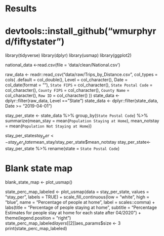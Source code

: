 # Results
# devtools::install_github("wmurphyrd/fiftystater")
library(tidyverse)
library(dplyr)
library(usmap)
library(ggplot2)

national_data <-read.csv(file = 'data/clean/National.csv')

raw_data <- readr::read_csv("data/raw/Trips_by_Distance.csv", 
                            col_types = cols(
  .default = col_double(),
  Level = col_character(),
  Date = col_date(format = ""),
  `State FIPS` = col_character(),
  `State Postal Code` = col_character(),
  `County FIPS` = col_character(),
  `County Name` = col_character(),
  `Row ID` = col_character()
))
state_data <- dplyr::filter(raw_data, Level == "State")
state_data <- dplyr::filter(state_data, Date >= "2019-04-01")

stay_per_state <- state_data %>% 
  group_by(`State Postal Code`) %>% 
  summarize(mean_stay = mean(`Population Staying at Home`), mean_notstay = mean(`Population Not Staying at Home`))
  
stay_per_state$stay_per <- stay_per_state$mean_stay/stay_per_state$mean_notstay
stay_per_state<-stay_per_state %>% 
  rename(state = `State Postal Code`)

# Blank state map ####
blank_state_map <- plot_usmap()
<!-- state_pop_map_labeled <- -->
<!--   plot_usmap(data = stay_per_state, values = "stay_per", labels = TRUE) + -->
<!--   scale_fill_continuous(low = "white", high = "red", guide = FALSE,  name = "Percentage of people staying at home", label = scales::comma) + -->
<!--   scale_x_continuous(expand = c(0, 0)) + scale_y_continuous(expand = c(0, 0))  -->


<!-- cowplot::plot_grid( -->
<!--   state_pop_map_labeled -->
<!-- ) -->

state_perc_map_labeled <- plot_usmap(data = stay_per_state, values = "stay_per", labels = TRUE) + 
  scale_fill_continuous(low = "white", high = "blue", name = "Percentage of people at home", label = scales::comma) + 
  labs(title = "Percentage of people staying at home", subtitle = "Percentage Estimates for people stay at home for each state after 04/2020") +
  theme(legend.position = "right")
state_perc_map_labeled$layers[[2]]$aes_params$size <- 3
print(state_perc_map_labeled)



